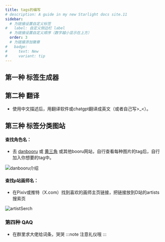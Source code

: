```yaml
---
title: tags的编写
# description: A guide in my new Starlight docs site.11
sidebar:
  # 为链接设置自定义标签
#   label: 自定义侧边栏 label
  # 为链接设置自定义顺序（数字越小显示在上方）
  order: 3
  # 为链接添加徽章
#   badge:
#     text: New
#     variant: tip
---
```


## 第一种 标签生成器

<LinkCard
  title="⭐tags生成器"
  description="宝宝巴士也会用的标签选择器"
  href="https://nai4-tag-select.pages.dev/"
/>

<LinkCard
  title="NovelAi(NAIFU)"
  description="最后更新时间2024年3月"
  href="https://novelai.netlify.app/"
/>

<LinkCard
  title="NovelAiTag 标签超市"
  description="最后更新时间2022年"
  href="https://thereisnospon.github.io/NovelAiTag/"
/>

<LinkCard
  title="Danbooru 标签超市"
  description="最后更新时间也是2022年"
  href="https://tags.novelai.dev/"
/>


## 第二种 翻译
- 使用中文描述后，用翻译软件或chatgpt翻译成英文（或者自己写>_\<）。

## 第三种 标签分类图站
#### 查找角色名：
- 去 [danbooru](https://danbooru.donmai.us/) 或 [黄三角](https://chan.sankakucomplex.com) 或其他booru网站，自行查看每种图片的tag后，自行加入你想要的tag中。

![danbooru介绍](../../../assets/danbooru.png)

#### 查找p站画师名：
-  在Pixiv或推特（X.com）找到喜欢的画师主页链接，把链接放到D站的artists搜索页

![artistSerch](../../../assets/danbooruArtist.png)

### 第四种 QAQ
- 在群里求大佬给词条，哭哭
:::note
注意礼仪哦
:::